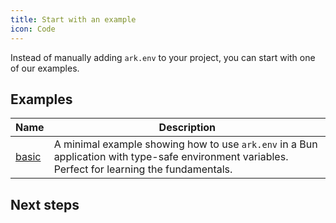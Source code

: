 ```yaml
---
title: Start with an example
icon: Code
---
```



Instead of manually adding `ark.env` to your project, you can start with one of our examples.

## Examples

| Name | Description |
|------|-------------|
| [basic](https://github.com/yam-codes/ark.env/tree/main/examples/basic) | A minimal example showing how to use `ark.env` in a Bun application with type-safe environment variables. Perfect for learning the fundamentals. |

## Next steps

<Cards>
    <Card title="Contribute an example" href="https://github.com/yamcodes/ark.env/tree/main/examples" description="Contribute an example to the project" />
</Cards>